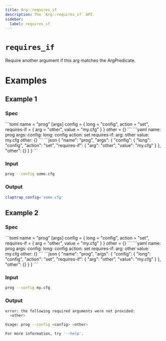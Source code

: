 ```yaml
---
title: Arg::requires_if
description: The `Arg::requires_if` API.
sidebar:
  label: requires_if
---
```



# `requires_if` <LinkButton href="https://docs.rs/clap/latest/clap/struct.Arg.html#method.requires_if" icon="open-book" variant="minimal"></LinkButton>

<Badge text="since 0.1.0" size="small" />

Require another argument if this arg matches the ArgPredicate.

# Examples
## Example 1

### Spec

<Tabs syncKey="format">
  <TabItem label="TOML">
```toml
name = "prog"
[args]
config = { long = "config", action = "set", requires-if = { arg = "other", value = "my.cfg" } }
other = {}
```
  </TabItem>
  <TabItem label="YAML">
```yaml
name: prog
args:
  config:
    long: config
    action: set
    requires-if:
      arg: other
      value: my.cfg
  other: {}
```
  </TabItem>
  <TabItem label="JSON">
```json
{
  "name": "prog",
  "args": {
    "config": {
      "long": "config",
      "action": "set",
      "requires-if": {
        "arg": "other",
        "value": "my.cfg"
      }
    },
    "other": {}
  }
}
```
  </TabItem>
</Tabs>

### Input

```bash
prog --config some.cfg
```

### Output

```bash
claptrap_config='some.cfg'
```
## Example 2

### Spec

<Tabs syncKey="format">
  <TabItem label="TOML">
```toml
name = "prog"
[args]
config = { long = "config", action = "set", requires-if = { arg = "other", value = "my.cfg" } }
other = {}
```
  </TabItem>
  <TabItem label="YAML">
```yaml
name: prog
args:
  config:
    long: config
    action: set
    requires-if:
      arg: other
      value: my.cfg
  other: {}
```
  </TabItem>
  <TabItem label="JSON">
```json
{
  "name": "prog",
  "args": {
    "config": {
      "long": "config",
      "action": "set",
      "requires-if": {
        "arg": "other",
        "value": "my.cfg"
      }
    },
    "other": {}
  }
}
```
  </TabItem>
</Tabs>

### Input

```bash
prog --config my.cfg
```

### Output

```bash
error: the following required arguments were not provided:
  <other>

Usage: prog --config <config> <other>

For more information, try '--help'.
```
